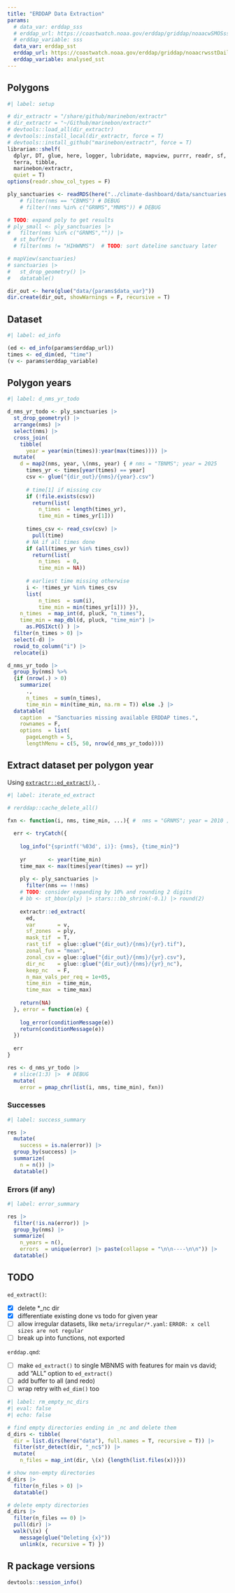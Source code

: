 ```yaml
---
title: "ERDDAP Data Extraction"
params:
  # data_var: erddap_sss
  # erddap_url: https://coastwatch.noaa.gov/erddap/griddap/noaacwSMOSsss3day.html
  # erddap_variable: sss
  data_var: erddap_sst
  erddap_url: https://coastwatch.noaa.gov/erddap/griddap/noaacrwsstDaily.html
  erddap_variable: analysed_sst
---
```


## Polygons

```r
#| label: setup

# dir_extractr = "/share/github/marinebon/extractr"
# dir_extractr = "~/Github/marinebon/extractr"
# devtools::load_all(dir_extractr)
# devtools::install_local(dir_extractr, force = T)
# devtools::install_github("marinebon/extractr", force = T)
librarian::shelf(
  dplyr, DT, glue, here, logger, lubridate, mapview, purrr, readr, sf, stringr,
  terra, tibble,
  marinebon/extractr,
  quiet = T)
options(readr.show_col_types = F)

ply_sanctuaries <- readRDS(here("../climate-dashboard/data/sanctuaries.rds")) # |> 
    # filter(nms == "CBNMS") # DEBUG
    # filter(!nms %in% c("GRNMS","MNMS")) # DEBUG

# TODO: expand poly to get results
# ply_small <- ply_sanctuaries |> 
#   filter(nms %in% c("GRNMS","")) |> 
  # st_buffer()
  # filter(nms != "HIHWNMS")  # TODO: sort dateline sanctuary later

# mapView(sanctuaries)
# sanctuaries |>
#   st_drop_geometry() |>
#   datatable()

dir_out <- here(glue("data/{params$data_var}"))
dir.create(dir_out, showWarnings = F, recursive = T)
```

## Dataset

```r
#| label: ed_info

(ed <- ed_info(params$erddap_url))
times <- ed_dim(ed, "time")
(v <- params$erddap_variable)
```

## Polygon years

```r
#| label: d_nms_yr_todo

d_nms_yr_todo <- ply_sanctuaries |> 
  st_drop_geometry() |> 
  arrange(nms) |> 
  select(nms) |> 
  cross_join(
    tibble(
      year = year(min(times)):year(max(times)))) |> 
  mutate(
    d = map2(nms, year, \(nms, year) { # nms = "TBNMS"; year = 2025
      times_yr <- times[year(times) == year]
      csv <- glue("{dir_out}/{nms}/{year}.csv")
      
      # time[1] if missing csv
      if (!file.exists(csv))
        return(list(
          n_times  = length(times_yr),
          time_min = times_yr[1]))
      
      times_csv <- read_csv(csv) |> 
        pull(time)
      # NA if all times done
      if (all(times_yr %in% times_csv))
        return(list(
          n_times  = 0,
          time_min = NA)) 
      
      # earliest time missing otherwise
      i <- !times_yr %in% times_csv
      list(
          n_times  = sum(i),
          time_min = min(times_yr[i])) }),
    n_times  = map_int(d, pluck, "n_times"),
    time_min = map_dbl(d, pluck, "time_min") |> 
      as.POSIXct() ) |> 
  filter(n_times > 0) |> 
  select(-d) |> 
  rowid_to_column("i") |>
  relocate(i)

d_nms_yr_todo |> 
  group_by(nms) %>%
  {if (nrow(.) > 0)
    summarize(
      .,
      n_times  = sum(n_times),
      time_min = min(time_min, na.rm = T)) else .} |>
  datatable(
    caption  = "Sanctuaries missing available ERDDAP times.",
    rownames = F,
    options  = list(
      pageLength = 5,
      lengthMenu = c(5, 50, nrow(d_nms_yr_todo))))
```

## Extract dataset per polygon year

Using [`extractr::ed_extract()`](https://marinebon.github.io/extractr/reference/ed_extract.html), .

```r
#| label: iterate_ed_extract

# rerddap::cache_delete_all()

fxn <- function(i, nms, time_min, ...){ #  nms = "GRNMS"; year = 2010 ; i = 97    # DEBUG
  
  err <- tryCatch({
    
    log_info("{sprintf('%03d', i)}: {nms}, {time_min}")
    
    yr       <- year(time_min)
    time_max <- max(times[year(times) == yr])
    
    ply <- ply_sanctuaries |>
      filter(nms == !!nms)
    # TODO: consider expanding by 10% and rounding 2 digits
    # bb <- st_bbox(ply) |> stars:::bb_shrink(-0.1) |> round(2)
    
    extractr::ed_extract(
      ed,
      var       = v,
      sf_zones  = ply,
      mask_tif  = T,
      rast_tif  = glue::glue("{dir_out}/{nms}/{yr}.tif"),
      zonal_fun = "mean",
      zonal_csv = glue::glue("{dir_out}/{nms}/{yr}.csv"),
      dir_nc    = glue::glue("{dir_out}/{nms}/{yr}_nc"),
      keep_nc   = F,
      n_max_vals_per_req = 1e+05,
      time_min  = time_min,
      time_max  = time_max)
    
    return(NA)
  }, error = function(e) {
    
    log_error(conditionMessage(e))
    return(conditionMessage(e))
  })
  
  err
} 

res <- d_nms_yr_todo |> 
  # slice(1:3) |>  # DEBUG
  mutate(
    error = pmap_chr(list(i, nms, time_min), fxn))
```

### Successes

```r
#| label: success_summary

res |> 
  mutate(
    success = is.na(error)) |> 
  group_by(success) |> 
  summarize(
    n = n()) |> 
  datatable()
```

### Errors (if any)

```r
#| label: error_summary

res |> 
  filter(!is.na(error)) |> 
  group_by(nms) |> 
  summarize(
    n_years = n(),
    errors  = unique(error) |> paste(collapse = "\n\n----\n\n")) |> 
  datatable()
```

::: {.content-hidden}

## TODO

`ed_extract()`:

- [x] delete *_nc dir
- [x] differentiate existing done vs todo for given year
- [ ] allow irregular datasets, like `meta/irregular/*.yaml`: `ERROR: x cell sizes are not regular`
- [ ] break up into functions, not exported

`erddap.qmd`:

- [ ] make `ed_extract()` to single MBNMS with features for main vs david; add "ALL" option to `ed_extract()`
- [ ] add buffer to all (and redo)
- [ ] wrap retry with `ed_dim()` too

::: 

```r
#| label: rm_empty_nc_dirs
#| eval: false
#| echo: false

# find empty directories ending in _nc and delete them
d_dirs <- tibble(
  dir = list.dirs(here("data"), full.names = T, recursive = T)) |> 
  filter(str_detect(dir, "_nc$")) |> 
  mutate(
    n_files = map_int(dir, \(x) {length(list.files(x))}))

# show non-empty directories
d_dirs |> 
  filter(n_files > 0) |> 
  datatable()

# delete empty directories
d_dirs |> 
  filter(n_files == 0) |> 
  pull(dir) |>
  walk(\(x) {
    message(glue("Deleting {x}"))
    unlink(x, recursive = T) })
```

::: {.callout-caution collapse="true"}

## R package versions

```r
devtools::session_info()
```

::: 
